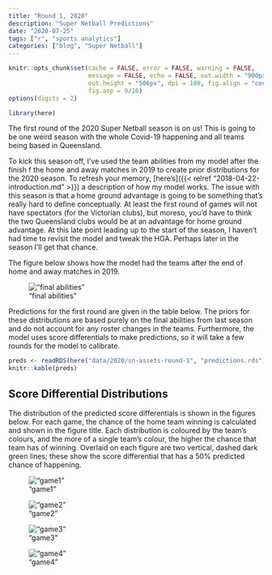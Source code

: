 ```yaml
---
title: "Round 1, 2020"
description: "Super Netball Predictions"
date: "2020-07-25"
tags: ["r", "sports analytics"]
categories: ["blog", "Super Netball"]
---
```


<!-- Time-stamp: <2019-04-27 13:42:06 (slane)> -->

```r
knitr::opts_chunk$set(cache = FALSE, error = FALSE, warning = FALSE,
                      message = FALSE, echo = FALSE, out.width = "900px",
                      out.height = "506px", dpi = 180, fig.align = "center",
                      fig.asp = 9/16)
options(digits = 2)

```

```r
library(here)

```

The first round of the 2020 Super Netball season is on us! This is going to be one weird season with the whole Covid-19 happening and all teams being based in Queensland.

To kick this season off, I've used the team abilities from my model after the finish f the home and away matches in 2019 to create prior distributions for the 2020 season. To refresh your memory, [here's]({{< relref "2018-04-22-introduction.md" >}}) a description of how my model works. The issue with this season is that a home ground advantage is going to be something that's really hard to define conceptually. At least the first round of games will not have spectators (for the Victorian clubs), but moreso, you'd have to think the two Queensland clubs would be at an advantage for home ground advantage. At this late point leading up to the start of the season, I haven't had time to revisit the model and tweak the HGA. Perhaps later in the season I'll get that chance.

The figure below shows how the model had the teams after the end of home and away matches in 2019.

!["final abilities"](/sn-assets/2020/round1/final-abilities.png)

Predictions for the first round are given in the table below. The priors for these distributions are based purely on the final abilities from last season and do not account for any roster changes in the teams. Furthermore, the model uses score differentials to make predictions, so it will take a few rounds for the model to calibrate.

```r
preds <- readRDS(here("data/2020/sn-assets-round-1", "predictions.rds"))
knitr::kable(preds)

```

## Score Differential Distributions

The distribution of the predicted score differentials is shown in the figures below. For each game, the chance of the home team winning is calculated and shown in the figure title. Each distribution is coloured by the team's colours, and the more of a single team's colour, the higher the chance that team has of winning. Overlaid on each figure are two vertical, dashed dark green lines; these show the score differential that has a 50% predicted chance of happening.

!["game1"](/sn-assets/2020/round1/game-1.png)

!["game2"](/sn-assets/2020/round1/game-2.png)

!["game3"](/sn-assets/2020/round1/game-3.png)

!["game4"](/sn-assets/2020/round1/game-4.png)
